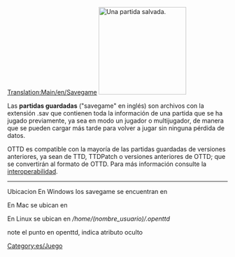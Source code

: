 [[Translation:Main/en/Savegame]]{{en/-}}
[[File:en/Savecode.png|200px|thumb|right|Una partida salvada.]]

Las '''partidas guardadas''' ("savegame" en inglés) son archivos con la extensión .sav que contienen toda la información de una partida que se ha jugado previamente, ya sea en modo un jugador o multijugador, de manera que se pueden cargar más tarde para volver a jugar sin ninguna pérdida de datos.

OTTD es compatible con la mayoría de las partidas guardadas de versiones anteriores, ya sean de TTD, TTDPatch o versiones anteriores de OTTD; que se convertirán al formato de OTTD. Para más información consulte la [[Main/es/interoperabilidad|interoperabilidad]].

----

Ubicacion
En Windows los savegame se encuentran en

En Mac se ubican en 

En Linux se ubican en
''/home/(nombre_usuario)/.openttd''

note el punto en openttd, indica atributo oculto

[[Category:es/Juego]]